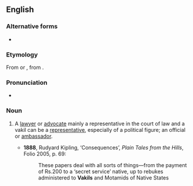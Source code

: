 ==English==

===Alternative forms===
* {{l|en|vakeel}}

===Etymology===
From {{der|en|ur|وكیل|tr=vakīl}} or {{der|en|hi|वकील}}, from {{der|en|ar|وَكِيل||agent}}.

===Pronunciation===
* {{IPA|/vəˈkiːl/|lang=en}}

===Noun===
{{en-noun}}

# {{lb|en|India|Pakistan}} A [[lawyer]] or [[advocate]] mainly a representative in the court of law and a vakil can be a [[representative]], especially of a political figure; an official or [[ambassador]].
#* '''1888''', Rudyard Kipling, ‘Consequences’, ''Plain Tales from the Hills'', Folio 2005, p. 69:
#*: These papers deal with all sorts of things—from the payment of Rs.200 to a ‘secret service’ native, up to rebukes administered to '''Vakils''' and Motamids of Native States